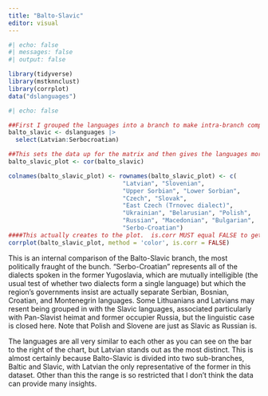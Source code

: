 ```yaml
---
title: "Balto-Slavic"
editor: visual
---
```


```r
#| echo: false
#| messages: false
#| output: false

library(tidyverse)
library(mstknnclust)
library(corrplot)
data("dslanguages")
```

```r
#| echo: false

##First I grouped the languages into a branch to make intra-branch comparisons possible
balto_slavic <- dslanguages |>
  select(Latvian:Serbocroatian)

##This sets the data up for the matrix and then gives the languages more modern names (the data is from 1992)
balto_slavic_plot <- cor(balto_slavic)

colnames(balto_slavic_plot) <- rownames(balto_slavic_plot) <- c(
                                "Latvian", "Slovenian", 
                                "Upper Sorbian", "Lower Sorbian", 
                                "Czech", "Slovak", 
                                "East Czech (Trnovec dialect)",
                                "Ukrainian", "Belarusian", "Polish",
                                "Russian", "Macedonian", "Bulgarian",
                                "Serbo-Croatian")
####This actually creates to the plot.  is.corr MUST equal FALSE to get the coloring right.
corrplot(balto_slavic_plot, method = 'color', is.corr = FALSE)
```

This is an internal comparison of the Balto-Slavic branch, the most politically fraught of the bunch. "Serbo-Croatian" represents all of the dialects spoken in the former Yugoslavia, which are mutually intelligible (the usual test of whether two dialects form a single language) but which the region's governments insist are actually separate Serbian, Bosnian, Croatian, and Montenegrin languages. Some Lithuanians and Latvians may resent being grouped in with the Slavic languages, associated particularly with Pan-Slavist heimat and former occupier Russia, but the linguistic case is closed here. Note that Polish and Slovene are just as Slavic as Russian is.

The languages are all very similar to each other as you can see on the bar to the right of the chart, but Latvian stands out as the most distinct. This is almost certainly because Balto-Slavic is divided into two sub-branches, Baltic and Slavic, with Latvian the only representative of the former in this dataset. Other than this the range is so restricted that I don't think the data can provide many insights.
